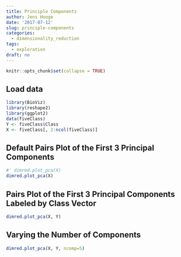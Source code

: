 ```yaml
---
title: Principle Components
author: Jens Hooge
date: '2017-07-12'
slug: principle-components
categories:
  - dimensionality_reduction
tags:
  - exploration
draft: no
---
```


```r
knitr::opts_chunk$set(collapse = TRUE)
```

## Load data
```r
library(BioViz)
library(reshape2)
library(ggplot2)
data(fiveClass)
Y <- fiveClass$Class
X <- fiveClass[, 2:ncol(fiveClass)]
```

## Default Pairs Plot of the First 3 Principal Components
```r
#' dimred.plot_pca(X)
dimred.plot_pca(X)
```

## Pairs Plot of the First 3 Principal Components Labeled by Class Vector
```r
dimred.plot_pca(X, Y)
```

## Varying the Number of Components
```r
dimred.plot_pca(X, Y, ncomp=5)
```

